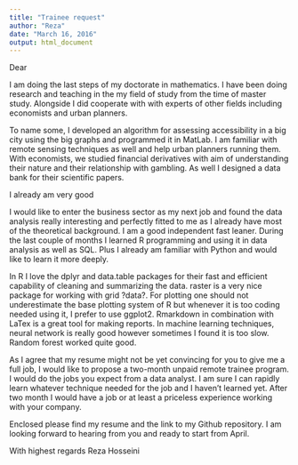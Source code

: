 ```yaml
---
title: "Trainee request"
author: "Reza"
date: "March 16, 2016"
output: html_document
---
```

Dear 

I am doing the last steps of my doctorate in mathematics. I have been doing research and teaching in the my field of study from the time of master study. Alongside I did cooperate with with experts of other fields including economists and urban planners.

To name some, I developed an algorithm for assessing accessibility in a big city using the big graphs and programmed it in MatLab. I am familiar with remote sensing techniques as well and help urban planners running them. With economists, we studied financial derivatives with aim of understanding their nature and their relationship with gambling. As well I designed a data bank for their scientific papers.

I already am very good 

I would like to enter the business sector as my next job and found the data analysis really interesting and perfectly fitted to me as I already have most of the theoretical background. I am a good independent fast leaner. During the last couple of months I learned R programming and using it in data analysis as well as SQL. Plus I already am familiar with Python and would like to learn it more deeply. 

In R I love the dplyr and data.table packages for their fast and efficient capability of cleaning and summarizing the data. raster is a very nice package for working with grid ?data?. For plotting one should not underestimate the base plotting system of R but whenever it is too coding needed using it, I prefer to use ggplot2. Rmarkdown in combination with LaTex is a great tool for making reports. In machine learning techniques, neural network is really good however sometimes I found it is too slow. Random forest worked quite good. 

As I agree that my resume might not be yet convincing for you to give me a full job, I would like to propose a two-month unpaid remote trainee program. I would do the jobs you expect from a data analyst. I am sure I can rapidly learn whatever technique needed for the job and I haven't learned yet. After two month I would have a job or at least a priceless experience working with your company.

Enclosed please find my resume and the link to my Github repository. I am looking forward to hearing from you and ready to start from April.

With highest regards
Reza Hosseini
